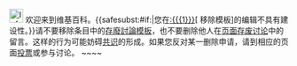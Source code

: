 [[Image:Information.svg|25px|alt=|link=]] 欢迎来到维基百科。{{<includeonly>safesubst:</includeonly>#if:{{{1|}}}|您在[[:{{{1}}}]]<span class="plainlinks">[{{{2}}} 移除模板]</span>的编辑不具有建设性。}}请不要移除条目中的[[Template:Afd|存廢討論模板]]，也不要删除他人在[[Wikipedia:页面存废讨论|页面存废讨论]]中的留言。这样的行为可能妨碍[[Wikipedia:删除守则|共识]]的形成。如果您反对某一删除申请，请到相应的页面[[Wikipedia:删除守则#投票格式|投票]]或参与讨论。<!-- Template:Huggle/warn-afd-1 --><!-- Template:uw-afd1 --> ~~<noinclude></noinclude>~~